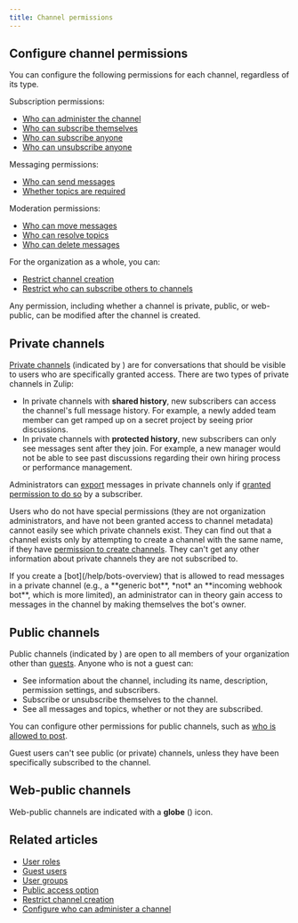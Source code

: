 ```yaml
---
title: Channel permissions
---
```




<ChannelsIntro />

<ChannelPrivacyTypes />

## Configure channel permissions

You can configure the following permissions for each channel,
regardless of its type.

Subscription permissions:

* [Who can administer the channel](/help/configure-who-can-administer-a-channel)
* [Who can subscribe themselves](/help/configure-who-can-subscribe)
* [Who can subscribe anyone](/help/configure-who-can-invite-to-channels#configure-who-can-subscribe-anyone-to-a-specific-channel)
* [Who can unsubscribe anyone](/help/configure-who-can-unsubscribe-others)

Messaging permissions:

* [Who can send messages](/help/channel-posting-policy)
* [Whether topics are required](/help/require-topics)

Moderation permissions:

* [Who can move messages](/help/restrict-moving-messages)
* [Who can resolve topics](/help/restrict-resolving-topics)
* [Who can delete messages](/help/restrict-message-editing-and-deletion)

For the organization as a whole, you can:

* [Restrict channel creation](/help/configure-who-can-create-channels)
* [Restrict who can subscribe others to channels](/help/configure-who-can-invite-to-channels#configure-who-can-subscribe-others-to-channels-in-general)

Any permission, including whether a channel is private, public, or web-public,
can be modified after the channel is created.

## Private channels

[Private channels](#private-channels) (indicated by <LockIcon />) are for conversations that should be visible to users who
are specifically granted access. There are two types of private channels in
Zulip:

* In private channels with **shared history**, new subscribers can access the
  channel's full message history. For example, a newly added team member can get
  ramped up on a secret project by seeing prior discussions.
* In private channels with **protected history**, new subscribers can only see
  messages sent after they join. For example, a new manager would not be able to
  see past discussions regarding their own hiring process or performance management.

<ChannelAdminPermissions />

Administrators can [export](/help/export-your-organization) messages in private
channels only if [granted permission to do
so](/help/export-your-organization#configure-whether-administrators-can-export-your-private-data)
by a subscriber.

Users who do not have special permissions (they are not organization
administrators, and have not been granted access to channel metadata) cannot
easily see which private channels exist. They can find out that a channel exists
only by attempting to create a channel with the same name, if they have
[permission to create channels](/help/configure-who-can-create-channels). They
can't get any other information about private channels they are not subscribed
to.

<ZulipNote>
  If you create a [bot](/help/bots-overview) that is allowed to read messages
  in a private channel (e.g., a **generic bot**, *not* an **incoming webhook bot**,
  which is more limited), an administrator can in theory gain access to messages
  in the channel by making themselves the bot's owner.
</ZulipNote>

## Public channels

Public channels (indicated by <HashtagIcon />) are open to all members of your organization other than
[guests](/help/guest-users). Anyone who is not a guest can:

* See information about the channel, including its name, description, permission
  settings, and subscribers.
* Subscribe or unsubscribe themselves to the channel.
* See all messages and topics, whether or not they are subscribed.

You can configure other permissions for public channels, such as [who is allowed
to post](/help/channel-posting-policy).

Guest users can't see public (or private) channels, unless they have been specifically
subscribed to the channel.

## Web-public channels

<WebPublicChannelsIntro />

Web-public channels are indicated with a **globe** (<GlobeIcon />) icon.

## Related articles

* [User roles](/help/user-roles)
* [Guest users](/help/guest-users)
* [User groups](/help/user-groups)
* [Public access option](/help/public-access-option)
* [Restrict channel creation](/help/configure-who-can-create-channels)
* [Configure who can administer a channel](/help/configure-who-can-administer-a-channel)
